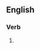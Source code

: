 ==English==

===Verb===
{{head|en|present participle}}

# {{present participle of|overstretch|lang=en|nocat=1}}